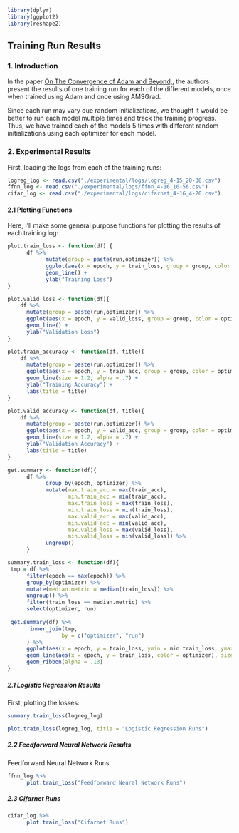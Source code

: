 ```R
library(dplyr)
library(ggplot2)
library(reshape2)
```

## Training Run Results

### 1. Introduction

In the paper [On The Convergence of Adam and Beyond,](https://openreview.net/forum?id=ryQu7f-RZ), the authors present the results of one training run for each of the different models, once when trained using Adam and once using AMSGrad. 

Since each run may vary due random initializations, we thought it would be better to run each model multiple times and track the training progress. Thus, we have trained each of the models 5 times with different random initializations using each optimizer for each model. 

### 2. Experimental Results

First, loading the logs from each of the training runs:

```R
logreg_log <- read.csv("./experimental/logs/logreg_4-15_20-38.csv")
ffnn_log <- read.csv("./experimental/logs/ffnn_4-16_10-56.csv")
cifar_log <- read.csv("./experimental/logs/cifarnet_4-16_4-20.csv")
```   

#### 2.1 Plotting Functions

Here, I'll make some general purpose functions for plotting the results of each training log:

```R
plot.train_loss <- function(df) {
      df %>%
            mutate(group = paste(run,optimizer)) %>%
            ggplot(aes(x = epoch, y = train_loss, group = group, color = optimizer))+
            geom_line() + 
            ylab("Training Loss")
}
```

```R
plot.valid_loss <- function(df){
    df %>%
      mutate(group = paste(run,optimizer)) %>%
      ggplot(aes(x = epoch, y = valid_loss, group = group, color = optimizer))+
      geom_line() + 
      ylab("Validation Loss")
}
```
```R
plot.train_accuracy <- function(df, title){
    df %>%
      mutate(group = paste(run,optimizer)) %>%
      ggplot(aes(x = epoch, y = train_acc, group = group, color = optimizer))+
      geom_line(size = 1.2, alpha = .7) + 
      ylab("Training Accuracy") + 
      labs(title = title)  
}
```
```R
plot.valid_accuracy <- function(df, title){
    df %>%
      mutate(group = paste(run,optimizer)) %>%
      ggplot(aes(x = epoch, y = valid_acc, group = group, color = optimizer))+
      geom_line(size = 1.2, alpha = .7) + 
      ylab("Validation Accuracy") + 
      labs(title = title)  
}
```
```R
get.summary <- function(df){
      df %>%
            group_by(epoch, optimizer) %>%
            mutate(max.train_acc = max(train_acc), 
                   min.train_acc = min(train_acc), 
                   max.train_loss = max(train_loss), 
                   min.train_loss = min(train_loss), 
                   max.valid_acc = max(valid_acc), 
                   min.valid_acc = min(valid_acc), 
                   max.valid_loss = max(valid_loss),
                   min.valid_loss = min(valid_loss)) %>%
            ungroup()
      }
```
```R
summary.train_loss <- function(df){
 tmp = df %>%  
      filter(epoch == max(epoch)) %>%
      group_by(optimizer) %>%
      mutate(median.metric = median(train_loss)) %>%
      ungroup() %>%
      filter(train_loss == median.metric) %>%
      select(optimizer, run)
 
 get.summary(df) %>%
       inner_join(tmp, 
                 by = c("optimizer", "run")
      ) %>%
      ggplot(aes(x = epoch, y = train_loss, ymin = min.train_loss, ymax = max.train_loss,  fill = optimizer)) +
      geom_line(aes(x = epoch, y = train_loss, color = optimizer), size = 1.2) + 
      geom_ribbon(alpha = .13)
}
```


##### 2.1 Logistic Regression Results

First, plotting the losses:

```R
summary.train_loss(logreg_log)
```



```R
plot.train_loss(logreg_log, title = "Logistic Regression Runs")
```

##### 2.2 Feedforward Neural Network Results


Feedforward Neural Network Runs

```R
ffnn_log %>%
      plot.train_loss("Feedforward Neural Network Runs")
```


##### 2.3 Cifarnet Runs


```R
cifar_log %>% 
      plot.train_loss("Cifarnet Runs")
```


